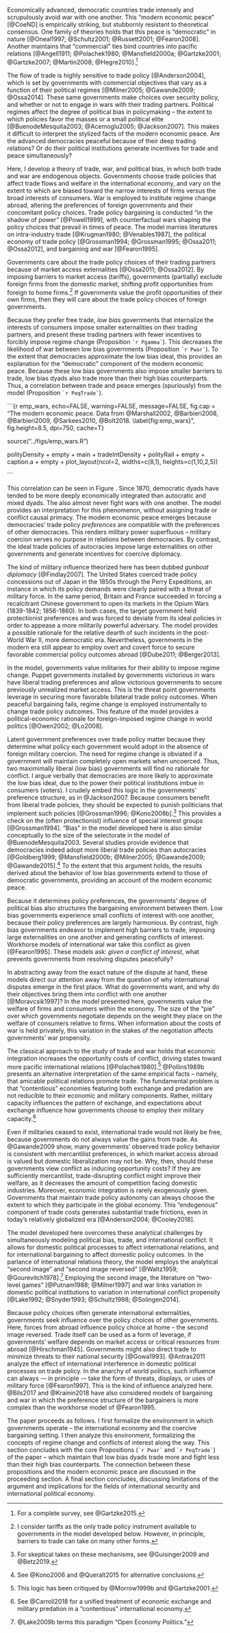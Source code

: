 Economically advanced, democratic countries trade intensely and scrupulously avoid war with one another. This "modern economic peace" [@CoeND] is empirically striking, but stubbornly resistant to theoretical consensus. One family of theories holds that this peace is "democratic" in nature [@Oneal1997; @Schultz2001; @Russett2001; @Fearon2008]. Another maintains that "commercial" ties bind countries into pacific relations [@Angell1911; @Polachek1980; @Mansfield2000a; @Gartzke2001; @Gartzke2007; @Martin2008; @Hegre2010].^[For a complete survey, see @Gartzke2015.]

The flow of trade is highly sensitive to trade policy [@Anderson2004], which is set by governments with commercial objectives that vary as a function of their political regimes [@Milner2005; @Gawande2009; @Ossa2014]. These same governments make choices over security policy, and whether or not to engage in wars with their trading partners. Political regimes affect the degree of political bias in policymaking -- the extent to which policies favor the masses or a small political elite [@BuenodeMesquita2003; @Acemoglu2005; @Jackson2007]. This makes it difficult to interpret the stylized facts of the modern economic peace. Are the advanced democracies peaceful because of their deep trading relations? Or do their political institutions generate incentives for trade and peace simultaneously?

Here, I develop a theory of trade, war, and political bias, in which both trade and war are endogenous objects. Governments choose trade policies that affect trade flows and welfare in the international economy, and vary on the extent to which are biased toward the narrow interests of firms versus the broad interests of consumers. War is employed to institute regime change abroad, altering the preferences of foreign governments and their concomitant policy choices. Trade policy bargaining is conducted "in the shadow of power" [@Powell1999], with counterfactual wars shaping the policy choices that prevail in times of peace. The model marries literatures on intra-industry trade [@Krugman1980; @Venables1987], the political economy of trade policy [@Grossman1994; @Grossman1995; @Ossa2011; @Ossa2012], and bargaining and war [@Fearon1995].

Governments care about the trade policy choices of their trading partners because of market access externalities [@Ossa2011; @Ossa2012]. By imposing barriers to  market access (tariffs), governments (partially) exclude foreign firms from the domestic market, shifting profit opportunities from foreign to home firms.^[I consider tariffs as the only trade policy instrument available to governments in the model developed below. However, in principle, barriers to trade can take on many other forms.] If governments value the profit opportunities of their own firms, then they will care about the trade policy choices of foreign governments.

Because they prefer free trade, *low bias* governments that internalize the interests of consumers impose smaller externalities on their trading partners, and present these trading partners with fewer incentives to forcibly impose regime change (Proposition `` `r Pgamma` ``). This decreases the likelihood of war between low bias governments (Proposition `` `r Pwar` ``). To the extent that democracies approximate the low bias ideal, this provides an explanation for the "democratic" component of the modern economic peace. Because these low bias governments also impose smaller barriers to trade, low bias dyads also trade more than their high bias counterparts. Thus, a correlation between trade and peace emerges (spuriously) from the model (Proposition `` `r PeqTrade` ``).

```{r emp_wars, echo=FALSE, warning=FALSE, message=FALSE, fig.cap = "The modern economic peace. Data from @Marshall2002, @Barbieri2008, @Barbieri2009, @Sarkees2010, @Bolt2018. \\label{fig:emp_wars}", fig.height=8.5, dpi=750, cache=T}

source("../figs/emp_wars.R")

polityDensity + empty + main + tradeIntDensity + polityRail + empty + caption.a + empty + plot_layout(ncol=2, widths=c(8,1), heights=c(1,10,2,5))

```

This correlation can be seen in Figure \ref{fig:emp_wars}. Since 1870, democratic dyads have tended to be more deeply economically integrated than autocratic and mixed dyads. The also almost never fight wars with one another. The model provides an interpretation for this phenomenon, without assigning trade or conflict causal primacy. The modern economic peace emerges because democracies' trade policy *preferences* are compatible with the preferences of other democracies. This renders military power superfluous -- military coercion serves no purpose in relations between democracies. By contrast, the ideal trade policies of autocracies impose large externalities on other governments and generate incentives for coercive diplomacy.

The kind of military influence theorized here has been dubbed *gunboat diplomacy* [@Findlay2007]. The United States coerced trade policy concessions out of Japan in the 1850s through the Perry Expeditions, an instance in which its policy demands were clearly paired with a threat of military force. In the same period, Britain and France succeeded in forcing a recalcitrant Chinese government to open its markets in the Opium Wars (1839-1842; 1856-1860). In both cases, the target government held protectionist preferences and was forced to deviate from its ideal policies in order to appease a more militarily powerful adversary. The model provides a possible rationale for the relative dearth of such incidents in the post-World War II, more democratic era. Nevertheless, governments in the modern era still appear to employ overt and covert force to secure favorable commercial policy outcomes abroad [@Dube2011; @Berger2013].

In the model, governments value militaries for their ability to impose regime change. Puppet governments installed by governments victorious in wars have liberal trading preferences and allow victorious governments to secure previously unrealized market access. This is the threat point governments leverage in securing more favorable bilateral trade policy outcomes. When peaceful bargaining fails, regime change is employed instrumentally to change trade policy outcomes. This feature of the model provides a political-economic rationale for foreign-imposed regime change in world politics [@Owen2002; @Lo2008].

Latent government preferences over trade policy matter because they determine what policy each government would adopt in the absence of foreign military coercion. The need for regime change is obviated if a government will maintain completely open markets when uncoerced. Thus, two maximimally liberal (low bias) governments will find no rationale for conflict. I argue verbally that democracies are more likely to approximate the low bias ideal, due to the power their political institutions imbue in consumers (voters). I crudely embed this logic in the governments' preference structure, as in @Jackson2007. Because consumers benefit from liberal trade policies, they should be expected to punish politicians that implement such policies [@Grossman1996; @Kono2008b].^[For skeptical takes on these mechanisms, see @Guisinger2009 and @Betz2019.] This provides a check on the (often protectionist) influence of special interest groups [@Grossman1994]. "Bias" in the model developed here is also similar conceptually to the size of the selectorate in the model of @BuenodeMesquita2003. Several studies provide evidence that democracies indeed adopt more liberal trade policies than autocracies [@Goldberg1999; @Mansfield2000b; @Milner2005; @Gawande2009; @Gawande2015].^[See @Kono2006 and  @Queralt2015 for alternative conclusions.] To the extent that this argument holds, the results derived about the behavior of low bias governments extend to those of democratic governments, providing an account of the modern economic peace. 

Because it determines policy preferences, the governments' degree of political bias also structures the bargaining environment between them. Low bias governments experience small conflicts of interest with one another, because their policy preferences are largely harmonious. By contrast, high bias governments endeavor to implement high barriers to trade, imposing large externalities on one another and generating conflicts of interest. Workhorse models of international war take this conflict as given [@Fearon1995]. These models ask: *given a conflict of interest*, what prevents governments from resolving disputes peacefully?

In abstracting away from the exact nature of the dispute at hand, these models direct our attention away from the question of why international disputes emerge in the first place. What do governments want, and why do their objectives bring them into conflict with one another [@Moravcsik1997]? In the model presented here, governments value the welfare of firms and consumers within the economy. The size of the "pie" over which governments negotiate depends on the weight they place on the welfare of consumers relative to firms. When information about the costs of war is held privately, this variation in the stakes of the negotiation affects governments' war propensity. 

The classical approach to the study of trade and war holds that economic integration increases the opportunity costs of conflict, driving states toward more pacific international relations [@Polachek1980].^[This logic has been critiqued by @Morrow1999b and @Gartzke2001.] @Pollins1989b presents an alternative interpretation of the same empirical facts -- namely, that amicable political relations promote trade. The fundamental problem is that "contentious" economies featuring both exchange and predation are not reducible to their economic and military components. Rather, military capacity influences the pattern of exchange, and expectations about exchange influence how governments choose to employ their military capacity.^[See @Carroll2018 for a unified treatment of economic exchange and military predation in a "contentious" international economy.]

Even if militaries ceased to exist, international trade would not likely be free, because governments do not always value the gains from trade. As @Gawande2009 show, many governments’ observed trade policy behavior is consistent with mercantilist preferences, in which market access abroad is valued but domestic liberalization may not be. Why, then, should these governments view conflict as inducing opportunity costs? If they are sufficiently mercantilist, trade-disrupting conflict might improve their welfare, as it decreases the amount of competition facing domestic industries. Moreover, economic integration is rarely exogenously given. Governments that maintain trade policy autonomy can always choose the extent to which they participate in the global economy. This "endogenous" component of trade costs generates substantial trade frictions, even in today’s relatively globalized era [@Anderson2004; @Cooley2018].

The model developed here overcomes these analytical challenges by simultaneously modeling political bias, trade, and international conflict. It allows for domestic political processes to affect international relations, and for international bargaining to affect domestic policy outcomes. In the parlance of international relations theory, the model employs the analytical "second image" and "second image reversed" [@Waltz1959; @Gourevitch1978].^[@Lake2009b terms this paradigm "Open Economy Politics."] Employing the second image, the literature on "two-level games" [@Putnam1988; @Milner1997] and war links variation in domestic political institutions to variation in international conflict propensity [@Lake1992; @Snyder1993; @Schultz1998; @Solingen2014]. 

Because policy choices often generate international externalities, governments seek influence over the policy choices of other governments. Here, forces from abroad influence policy choice at home -- the second image reversed. Trade itself can be used as a form of leverage, if governments' welfare depends on market access or critical resources from abroad [@Hirschman1945]. Governments might also direct trade to minimize threats to their national security [@Gowa1993]. @Antras2011 analyze the effect of international interference in domestic political processes on trade policy. In the anarchy of world politics, such influence can always -– in principle -– take the form of threats, displays, or uses of military force [@Fearon1997]. This is the kind of influence analyzed here. @Bils2017 and @Krainin2018 have also considered models of bargaining and war in which the preference structure of the bargainers is more complex than the workhorse model of @Fearon1995.

The paper proceeds as follows. I first formalize the environment in which governments operate -- the international economy and the coercive bargaining setting. I then analyze this environment, formalizing the concepts of regime change and conflicts of interest along the way. This section concludes with the core Propositions (`` `r Pwar` `` and `` `r PeqTrade` ``) of the paper -- which maintain that low bias dyads trade more and fight less than their high bias counterparts. The connection between these propositions and the modern economic peace are discussed in the proceeding section. A final section concludes, discussing limitations of the argument and implications for the fields of international security and international political economy.